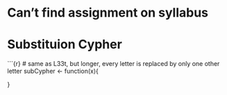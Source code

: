# Can't find assignment on syllabus

# Substituion Cypher

```{r} # same as L33t, but longer, every letter is replaced by only one other letter
subCypher <- function(x){
  
}